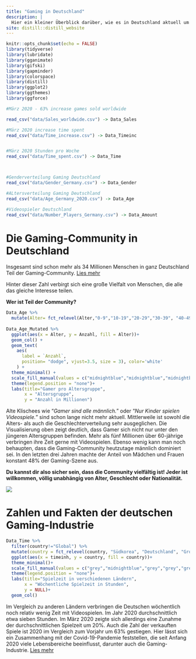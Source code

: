 ```yaml
---
title: "Gaming in Deutschland"
description: |
  Hier ein kleiner Überblick darüber, wie es in Deutschland aktuell um Gaming steht:
site: distill::distill_website
---
```


```r
knitr::opts_chunk$set(echo = FALSE)
library(tidyverse)
library(lubridate)
library(gganimate)
library(gifski)
library(gapminder)
library(colorspace)
library(distill)
library(ggplot2)
library(ggthemes)
library(ggforce)
```

```r
#März 2020 - 63% increase games sold worldwide

read_csv("data/Sales_worldwide.csv") -> Data_Sales

#März 2020 increase time spent
read_csv("data/Time_increase.csv") -> Data_Timeinc


#März 2020 Stunden pro Woche
read_csv("data/Time_spent.csv") -> Data_Time



#Genderverteilung Gaming Deutschland
read_csv("data/Gender_Germany.csv") -> Data_Gender

#ALtersverteilung Gaming Deutschland
read_csv("data/Age_Germany_2020.csv") -> Data_Age

#Videospieler Deutschland
read_csv("data/Number_Players_Germany.csv") -> Data_Amount

```

# Die Gaming-Community in Deutschland

Insgesamt sind schon mehr als 34 Millionen Menschen in ganz Deutschland Teil der Gaming-Community. 
[Lies mehr](https://www.game.de/immer-mehr-menschen-ab-60-jahren-spielen-games/) \n


Hinter dieser Zahl verbirgt sich eine große Vielfalt von Menschen, die alle das gleiche Interesse teilen. \n

**Wer ist Teil der Community?**

```r


Data_Age %>%
  mutate(Alter= fct_relevel(Alter,"0-9","10-19","20-29","30-39", "40-49", "50-59","60+")) -> Data_Age_Mutated
  
Data_Age_Mutated %>%
  ggplot(aes(x = Alter, y = Anzahl, fill = Alter))+
  geom_col() +
  geom_text( 
    aes(
      label = `Anzahl`,
      position= "dodge", vjust=3.5, size = 3), color='white'
    ) +
  theme_minimal() +
  scale_fill_manual(values = c("midnightblue","midnightblue","midnightblue","midnightblue","midnightblue","midnightblue","midnightblue"))+
  theme(legend.position = "none")+
  labs(title="Gamer pro Altersgruppe",
       x = "Altersgruppe",
       y = "Anzahl in Millionen")
```

Alte Klischees wie "*Gamer sind alle männlich.*" oder "*Nur Kinder spielen Videospiele.*" sind schon lange nicht mehr aktuell. Mittlerweile ist sowohl die Alters- als auch die Geschlechterverteilung sehr ausgeglichen. Die Visualisierung oben zeigt deutlich, dass Gamer sich nicht nur unter den jüngeren Altersgruppen befinden. Mehr als fünf Millionen über 60-jährige verbringen ihre Zeit gerne mit Videospielen. 
Ebenso wenig kann man noch behaupten, dass die Gaming-Community heutzutage männlich dominiert sei. In den letzten drei Jahren machte der Anteil von Mädchen und Frauen konstant 48% der Gaming-Szene aus.

**Du kannst dir also sicher sein, dass die Community vielfältig ist! Jeder ist willkommen, völlig unabhängig von Alter, Geschlecht oder Nationalität.**

![](images/GD-Foto-Blog.jpg)

# Zahlen und Fakten der deutschen Gaming-Industrie
```r
Data_Time %>%
  filter(country!="Global") %>%
  mutate(country = fct_relevel(country, "Südkorea", "Deutschland", "Großbritannien", "USA", "Indonesien", "Indien", "Vietnam", "China")) %>%
  ggplot(aes(x = timeinh, y = country, fill = country))+
  theme_minimal()+
  scale_fill_manual(values = c("grey","midnightblue","grey","grey","grey","grey","grey", "grey"))+
  theme(legend.position = "none")+
  labs(title="Spielzeit in verschiedenen Ländern",
       x = "Wöchentliche Spielzeit in Stunden",
       y = NULL)+
  geom_col()
```
Im Vergleich zu anderen Ländern verbringen die Deutschen wöchentlich noch relativ wenig Zeit mit Videospielen. Im Jahr 2020 durchschnittlich etwa sieben Stunden.
Im März 2020 zeigte sich allerdings eine Zunahme der durchschnittlichen Spielzeit um 20%.
Auch die Zahl der verkauften Spiele ist 2020 im Vergleich zum Vorjahr um 63% gestiegen. Hier lässt sich ein Zusammenhang mit der Covid-19-Pandemie feststellen, die seit Anfang 2020 viele Lebensbereiche beeinflusst, darunter auch die Gaming-Industrie. [Lies mehr](https://pro-gamer.netlify.app/Covid19_und_Gaming)
